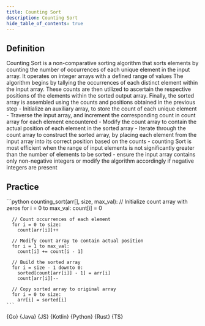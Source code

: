 ```yaml
---
title: Counting Sort
description: Counting Sort
hide_table_of_contents: true
---
```





## Definition

<Tabs>
  <TabItem value="definition" label="Definition">
    Counting Sort is a non-comparative sorting algorithm that sorts elements by counting the number of occurrences of each unique element in the input array. It operates on integer arrays with a defined range of values
  </TabItem>
  <TabItem value="how" label="Explanation">
    The algorithm begins by tallying the occurrences of each distinct element within the input array. These counts are then utilized to ascertain the respective positions of the elements within the sorted output array. Finally, the sorted array is assembled using the counts and positions obtained in the previous step
  </TabItem>
  <TabItem value="guidance" label="Guidance">
    - Initialize an auxiliary array, to store the count of each unique element
    - Traverse the input array, and increment the corresponding count in count array for each element encountered
    - Modify the count array to contain the actual position of each element in the sorted array
    - Iterate through the count array to construct the sorted array, by placing each element from the input array into its correct position based on the counts
  </TabItem>
  <TabItem value="tips" label="Tips">
    - counting Sort is most efficient when the range of input elements is not significantly greater than the number of elements to be sorted
    - ensure the input array contains only non-negative integers or modify the algorithm accordingly if negative integers are present
  </TabItem>
</Tabs>

## Practice

<Tabs>
  <TabItem value="practice" label="Practice">
    ```python
    counting_sort(arr[], size, max_val):
      // Initialize count array with zeros
      for i = 0 to max_val:
        count[i] = 0

      // Count occurrences of each element
      for i = 0 to size:
        count[arr[i]]++

      // Modify count array to contain actual position
      for i = 1 to max_val:
        count[i] += count[i - 1]

      // Build the sorted array
      for i = size - 1 downto 0:
        sorted[count[arr[i]] - 1] = arr[i]
        count[arr[i]]--

      // Copy sorted array to original array
      for i = 0 to size:
        arr[i] = sorted[i]
    ```
  </TabItem>
  <TabItem value="solution" label="Solution">
    <Tabs queryString="code">
      <TabItem
        value="go"
        label=""
        attributes={{ title: "Go Lang", className: "code_lang go m" }}
      >
        <CodeBlock language="go">{Go}</CodeBlock>
      </TabItem>
      <TabItem
        value="java"
        label=""
        attributes={{ title: "Java", className: "code_lang java m" }}
      >
        <CodeBlock language="java">{Java}</CodeBlock>
      </TabItem>
      <TabItem
        value="js"
        label=""
        attributes={{ title: "JavaScript", className: "code_lang js m" }}
      >
        <CodeBlock language="js">{JS}</CodeBlock>
      </TabItem>
      <TabItem
        value="kotlin"
        label=""
        attributes={{ title: "Kotlin", className: "code_lang kotlin m" }}
      >
        <CodeBlock language="kotlin">{Kotlin}</CodeBlock>
      </TabItem>
      <TabItem
        value="python"
        label=""
        attributes={{ title: "Python", className: "code_lang python m" }}
      >
        <CodeBlock language="python">{Python}</CodeBlock>
      </TabItem>
      <TabItem
        value="rust"
        label=""
        attributes={{ title: "Rust", className: "code_lang rust m" }}
      >
        <CodeBlock language="rust">{Rust}</CodeBlock>
      </TabItem>
      <TabItem
        value="ts"
        label=""
        attributes={{ title: "TypeScript", className: "code_lang ts m" }}
      >
        <CodeBlock language="ts">{TS}</CodeBlock>
      </TabItem>
    </Tabs>
  </TabItem>
</Tabs>
